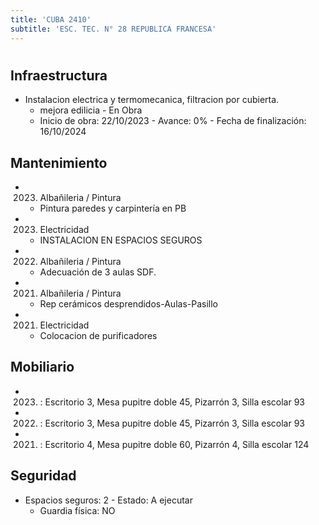 ```yaml
---
title: 'CUBA 2410'
subtitle: 'ESC. TEC. N° 28 REPUBLICA FRANCESA'
---
```


#
## Infraestructura

* Instalacion electrica y termomecanica, filtracion por cubierta. 
    + mejora edilicia - En Obra 
    + Inicio de obra: 22/10/2023 - Avance: 0% - Fecha de finalización: 16/10/2024 






## Mantenimiento

*  (2023) Albañileria / Pintura 
    + Pintura paredes y carpintería en PB

*  (2023) Electricidad 
    + INSTALACION EN ESPACIOS SEGUROS

*  (2022) Albañileria / Pintura 
    + Adecuación de 3 aulas SDF.

*  (2021) Albañileria / Pintura 
    + Rep cerámicos desprendidos-Aulas-Pasillo

*  (2021) Electricidad 
    + Colocacion de purificadores





## Mobiliario

*  (2023) : Escritorio 3, Mesa pupitre doble 45, Pizarrón 3, Silla escolar 93 

*  (2022) : Escritorio 3, Mesa pupitre doble 45, Pizarrón 3, Silla escolar 93 

*  (2021) : Escritorio 4, Mesa pupitre doble 60, Pizarrón 4, Silla escolar 124 





## Seguridad

*  Espacios seguros: 2 - Estado: A ejecutar 
    + Guardia física: NO



